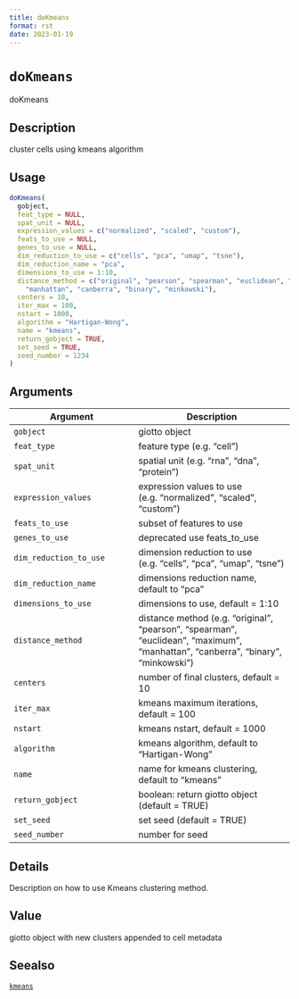 ```yaml
--- 
title: doKmeans 
format: rst 
date: 2023-01-19 
--- 
```

# `doKmeans`

doKmeans


## Description

cluster cells using kmeans algorithm


## Usage

```r
doKmeans(
  gobject,
  feat_type = NULL,
  spat_unit = NULL,
  expression_values = c("normalized", "scaled", "custom"),
  feats_to_use = NULL,
  genes_to_use = NULL,
  dim_reduction_to_use = c("cells", "pca", "umap", "tsne"),
  dim_reduction_name = "pca",
  dimensions_to_use = 1:10,
  distance_method = c("original", "pearson", "spearman", "euclidean", "maximum",
    "manhattan", "canberra", "binary", "minkowski"),
  centers = 10,
  iter_max = 100,
  nstart = 1000,
  algorithm = "Hartigan-Wong",
  name = "kmeans",
  return_gobject = TRUE,
  set_seed = TRUE,
  seed_number = 1234
)
```


## Arguments

Argument      |Description
------------- |----------------
`gobject`     |     giotto object
`feat_type`     |     feature type (e.g. "cell")
`spat_unit`     |     spatial unit (e.g. "rna", "dna", "protein")
`expression_values`     |     expression values to use (e.g. "normalized", "scaled", "custom")
`feats_to_use`     |     subset of features to use
`genes_to_use`     |     deprecated use feats_to_use
`dim_reduction_to_use`     |     dimension reduction to use (e.g. "cells", "pca", "umap", "tsne")
`dim_reduction_name`     |     dimensions reduction name, default to "pca"
`dimensions_to_use`     |     dimensions to use, default = 1:10
`distance_method`     |     distance method (e.g. "original", "pearson", "spearman", "euclidean", "maximum", "manhattan", "canberra", "binary", "minkowski")
`centers`     |     number of final clusters, default = 10
`iter_max`     |     kmeans maximum iterations, default = 100
`nstart`     |     kmeans nstart, default = 1000
`algorithm`     |     kmeans algorithm, default to "Hartigan-Wong"
`name`     |     name for kmeans clustering, default to "kmeans"
`return_gobject`     |     boolean: return giotto object (default = TRUE)
`set_seed`     |     set seed (default = TRUE)
`seed_number`     |     number for seed


## Details

Description on how to use Kmeans clustering method.


## Value

giotto object with new clusters appended to cell metadata


## Seealso

[`kmeans`](#kmeans)


